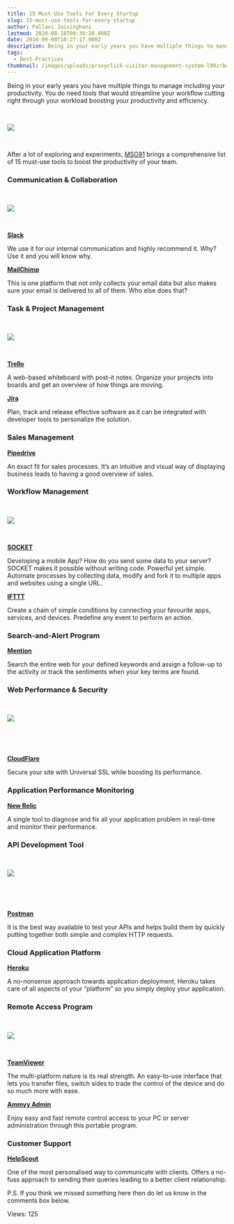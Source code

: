 ```yaml
---
title: 15 Must-Use Tools For Every Startup
slug: 15-must-use-tools-for-every-startup
author: Pallavi Jaisinghani
lastmod: 2020-08-18T09:39:28.000Z
date: 2016-09-08T10:27:17.000Z
description: Being in your early years you have multiple things to manage including your productivity. You do need tools that would streamline your workflow cutting right through your workload boosting your productivity and efficiency.
tags:
  - Best-Practices
thumbnail: /images/uploads/proxyclick-visitor-management-system-l90zrbwvcoe-unsplash.jpg
---
```


Being in your early years you have multiple things to manage including your productivity. You do need tools that would streamline your workflow cutting right through your workload boosting your productivity and efficiency.


 


![](https://images-msg91.s3.ap-south-1.amazonaws.com/content/images/wordpress/2018/04/Office-productivity1-1.jpg)


 


After a lot of exploring and experiments, [MSG91](https://msg91.com "Enterprise Bulk SMS Provider") brings a comprehensive list of 15 must-use tools to boost the productivity of your team. 


### **Communication & Collaboration**


 


![](https://images-msg91.s3.ap-south-1.amazonaws.com/content/images/wordpress/2018/04/slack.jpg)


 


[**Slack**](https://slack.com/)


We use it for our internal communication and highly recommend it. Why? Use it and you will know why.


[**MailChimp**](https://mailchimp.com/)


This is one platform that not only collects your email data but also makes sure your email is delivered to all of them. Who else does that?


### **Task & Project Management**


 


![](https://images-msg91.s3.ap-south-1.amazonaws.com/content/images/wordpress/2018/04/Trello.jpg)


 


[**Trello**](https://trello.com/)


A web-based whiteboard with post-it notes. Organize your projects into boards and get an overview of how things are moving.


[**Jira**](https://www.atlassian.com/software/jira)


Plan, track and release effective software as it can be integrated with developer tools to personalize the solution.


### **Sales Management**


[**Pipedrive**](https://www.pipedrive.com/)


An exact fit for sales processes. It’s an intuitive and visual way of displaying business leads to having a good overview of sales. 


### **Workflow Management**


 


![](https://images-msg91.s3.ap-south-1.amazonaws.com/content/images/wordpress/2018/04/Socket.png)


 


[**SOCKET**](http://viasocket.com/#/home)


Developing a mobile App? How do you send some data to your server? SOCKET makes it possible without writing code. Powerful yet simple. Automate processes by collecting data, modify and fork it to multiple apps and websites using a single URL. 


[**IFTTT**](https://ifttt.com/)


Create a chain of simple conditions by connecting your favourite apps, services, and devices. Predefine any event to perform an action.


### **Search-and-Alert Program**


[**Mention**](https://mention.com/en/)


Search the entire web for your defined keywords and assign a follow-up to the activity or track the sentiments when your key terms are found.


### **Web Performance & Security**


 


![](https://images-msg91.s3.ap-south-1.amazonaws.com/content/images/wordpress/2018/04/Cloudflare-1.png)


 


 


[**CloudFlare**](https://www.cloudflare.com/)


Secure your site with Universal SSL while boosting its performance. 


### **Application Performance Monitoring**


[**New Relic**](https://newrelic.com/)


A single tool to diagnose and fix all your application problem in real-time and monitor their performance. 


### **API Development Tool**


 


![](https://images-msg91.s3.ap-south-1.amazonaws.com/content/images/wordpress/2018/04/Postman-1-2.png)


 


 


[**Postman**](https://www.getpostman.com/)


It is the best way available to test your APIs and helps build them by quickly putting together both simple and complex HTTP requests.


### **Cloud Application Platform**


[**Heroku**](https://www.heroku.com/)


A no-nonsense approach towards application deployment, Heroku takes care of all aspects of your “platform” so you simply deploy your application.


### **Remote Access Program**


 


![](https://images-msg91.s3.ap-south-1.amazonaws.com/content/images/wordpress/2018/04/Team-Viewer.png)


 


[**TeamViewer**](https://www.teamviewer.com/en/)


The multi-platform nature is its real strength. An easy-to-use interface that lets you transfer files, switch sides to trade the control of the device and do so much more with ease. 


[**Ammyy Admin**](http://www.ammyy.com/en/)


Enjoy easy and fast remote control access to your PC or server administration through this portable program.


### **Customer Support**


[**HelpScout**](https://www.helpscout.net/)


One of the most personalised way to communicate with clients. Offers a no-fuss approach to sending their queries leading to a better client relationship.


P.S. If you think we missed something here then do let us know in the comments box below.


 Views: 125


